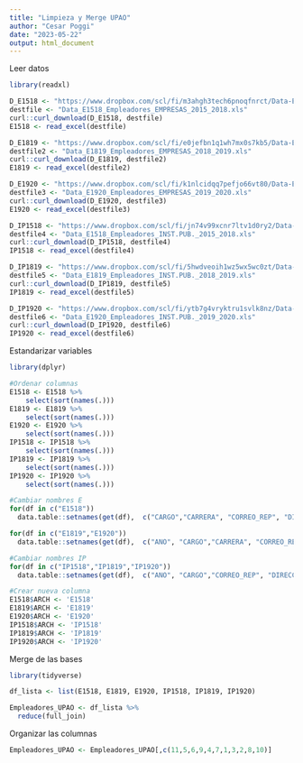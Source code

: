 ```yaml
---
title: "Limpieza y Merge UPAO"
author: "Cesar Poggi"
date: "2023-05-22"
output: html_document
---
```


Leer datos
```r
library(readxl)

D_E1518 <- "https://www.dropbox.com/scl/fi/m3ahgh3tech6pnoqfnrct/Data-E1518-Empleadores-EMPRESAS-2015-2018.xls?dl=1&rlkey=u6pfqbxzuyfmbuyykvvpsiypm"
destfile <- "Data_E1518_Empleadores_EMPRESAS_2015_2018.xls"
curl::curl_download(D_E1518, destfile)
E1518 <- read_excel(destfile)

D_E1819 <- "https://www.dropbox.com/scl/fi/e0jefbn1q1wh7mx0s7kb5/Data-E1819-Empleadores-EMPRESAS-2018-2019.xls?dl=1&rlkey=sxitghkcw9ig7d9j8oy229ftt"
destfile2 <- "Data_E1819_Empleadores_EMPRESAS_2018_2019.xls"
curl::curl_download(D_E1819, destfile2)
E1819 <- read_excel(destfile2)

D_E1920 <- "https://www.dropbox.com/scl/fi/k1nlcidqq7pefjo66vt80/Data-E1920-Empleadores-EMPRESAS-2019-2020.xls?dl=1&rlkey=8c9nam83vul1vp2ayk54qjngo"
destfile3 <- "Data_E1920_Empleadores_EMPRESAS_2019_2020.xls"
curl::curl_download(D_E1920, destfile3)
E1920 <- read_excel(destfile3)

D_IP1518 <- "https://www.dropbox.com/scl/fi/jn74v99xcnr7ltv1d0ry2/Data-IP1518-Empleadores-INST.PUB.-2015-2018.xls?dl=1&rlkey=hor2huo64h7x1w1n8cz3zbbte"
destfile4 <- "Data_E1518_Empleadores_INST.PUB._2015_2018.xls"
curl::curl_download(D_IP1518, destfile4)
IP1518 <- read_excel(destfile4)

D_IP1819 <- "https://www.dropbox.com/scl/fi/5hwdveoih1wz5wx5wc0zt/Data-IP1819-Empleadores-INST.PUB.-2018-2019.xls?dl=1&rlkey=y1dy3e907f7ge7anmls6fxh7j"
destfile5 <- "Data_E1819_Empleadores_INST.PUB._2018_2019.xls"
curl::curl_download(D_IP1819, destfile5)
IP1819 <- read_excel(destfile5)

D_IP1920 <- "https://www.dropbox.com/scl/fi/ytb7g4vryktru1svlk8nz/Data-IP1920-Empleadores-INST.PUB-2019-2020.xls?dl=1&rlkey=hcbvuno3kwiukgih76aswxd36"
destfile6 <- "Data_E1920_Empleadores_INST.PUB._2019_2020.xls"
curl::curl_download(D_IP1920, destfile6)
IP1920 <- read_excel(destfile6)
```

Estandarizar variables
```r
library(dplyr)

#Ordenar columnas
E1518 <- E1518 %>% 
    select(sort(names(.)))
E1819 <- E1819 %>% 
    select(sort(names(.)))
E1920 <- E1920 %>% 
    select(sort(names(.)))
IP1518 <- IP1518 %>% 
    select(sort(names(.)))
IP1819 <- IP1819 %>% 
    select(sort(names(.)))
IP1920 <- IP1920 %>% 
    select(sort(names(.)))

#Cambiar nombres E
for(df in c("E1518"))
  data.table::setnames(get(df),  c("CARGO","CARRERA", "CORREO_REP", "DIRECCION", "FECHA", "RAZON_SOCIAL", "REP", "RUC", "TELF"))

for(df in c("E1819","E1920"))
  data.table::setnames(get(df),  c("ANO", "CARGO","CARRERA", "CORREO_REP", "DIRECCION", "FECHA", "RAZON_SOCIAL", "REP", "RUC", "TELF"))

#Cambiar nombres IP
for(df in c("IP1518","IP1819","IP1920"))
  data.table::setnames(get(df),  c("ANO", "CARGO","CORREO_REP", "DIRECCION","CARRERA", "FECHA", "RAZON_SOCIAL", "REP", "RUC", "TELF"))

#Crear nueva columna
E1518$ARCH <- 'E1518'
E1819$ARCH <- 'E1819'
E1920$ARCH <- 'E1920'
IP1518$ARCH <- 'IP1518'
IP1819$ARCH <- 'IP1819'
IP1920$ARCH <- 'IP1920'
```

Merge de las bases
```r
library(tidyverse)

df_lista <- list(E1518, E1819, E1920, IP1518, IP1819, IP1920)

Empleadores_UPAO <- df_lista %>%
  reduce(full_join)
```

Organizar las columnas
```r
Empleadores_UPAO <- Empleadores_UPAO[,c(11,5,6,9,4,7,1,3,2,8,10)]
```
